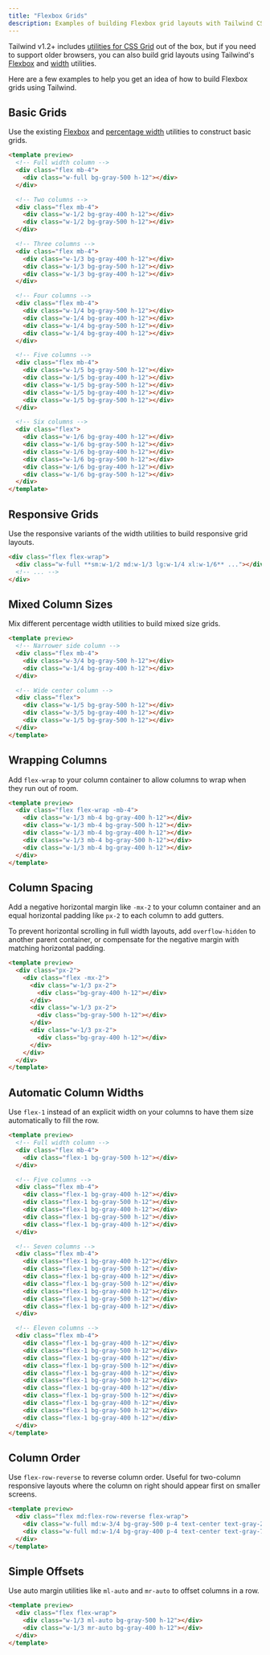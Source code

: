 ```yaml
---
title: "Flexbox Grids"
description: Examples of building Flexbox grid layouts with Tailwind CSS.
---
```


Tailwind v1.2+ includes [utilities for CSS Grid](/docs/grid-template-columns) out of the box, but if you need to support older browsers, you can also build grid layouts using Tailwind's [Flexbox](/docs/flexbox-display) and [width](/docs/width) utilities.

Here are a few examples to help you get an idea of how to build Flexbox grids using Tailwind.

## Basic Grids

Use the existing [Flexbox](/docs/flexbox-display) and [percentage width](/docs/width) utilities to construct basic grids.

```html
<template preview>
  <!-- Full width column -->
  <div class="flex mb-4">
    <div class="w-full bg-gray-500 h-12"></div>
  </div>

  <!-- Two columns -->
  <div class="flex mb-4">
    <div class="w-1/2 bg-gray-400 h-12"></div>
    <div class="w-1/2 bg-gray-500 h-12"></div>
  </div>

  <!-- Three columns -->
  <div class="flex mb-4">
    <div class="w-1/3 bg-gray-400 h-12"></div>
    <div class="w-1/3 bg-gray-500 h-12"></div>
    <div class="w-1/3 bg-gray-400 h-12"></div>
  </div>

  <!-- Four columns -->
  <div class="flex mb-4">
    <div class="w-1/4 bg-gray-500 h-12"></div>
    <div class="w-1/4 bg-gray-400 h-12"></div>
    <div class="w-1/4 bg-gray-500 h-12"></div>
    <div class="w-1/4 bg-gray-400 h-12"></div>
  </div>

  <!-- Five columns -->
  <div class="flex mb-4">
    <div class="w-1/5 bg-gray-500 h-12"></div>
    <div class="w-1/5 bg-gray-400 h-12"></div>
    <div class="w-1/5 bg-gray-500 h-12"></div>
    <div class="w-1/5 bg-gray-400 h-12"></div>
    <div class="w-1/5 bg-gray-500 h-12"></div>
  </div>

  <!-- Six columns -->
  <div class="flex">
    <div class="w-1/6 bg-gray-400 h-12"></div>
    <div class="w-1/6 bg-gray-500 h-12"></div>
    <div class="w-1/6 bg-gray-400 h-12"></div>
    <div class="w-1/6 bg-gray-500 h-12"></div>
    <div class="w-1/6 bg-gray-400 h-12"></div>
    <div class="w-1/6 bg-gray-500 h-12"></div>
  </div>
</template>
```

## Responsive Grids

Use the responsive variants of the width utilities to build responsive grid layouts.

```html
<div class="flex flex-wrap">
  <div class="w-full **sm:w-1/2 md:w-1/3 lg:w-1/4 xl:w-1/6** ..."></div>
  <!-- ... -->
</div>
```

## Mixed Column Sizes

Mix different percentage width utilities to build mixed size grids.

```html
<template preview>
  <!-- Narrower side column -->
  <div class="flex mb-4">
    <div class="w-3/4 bg-gray-500 h-12"></div>
    <div class="w-1/4 bg-gray-400 h-12"></div>
  </div>

  <!-- Wide center column -->
  <div class="flex">
    <div class="w-1/5 bg-gray-500 h-12"></div>
    <div class="w-3/5 bg-gray-400 h-12"></div>
    <div class="w-1/5 bg-gray-500 h-12"></div>
  </div>
</template>
```

## Wrapping Columns

Add `flex-wrap` to your column container to allow columns to wrap when they run out of room.

```html
<template preview>
  <div class="flex flex-wrap -mb-4">
    <div class="w-1/3 mb-4 bg-gray-400 h-12"></div>
    <div class="w-1/3 mb-4 bg-gray-500 h-12"></div>
    <div class="w-1/3 mb-4 bg-gray-400 h-12"></div>
    <div class="w-1/3 mb-4 bg-gray-500 h-12"></div>
    <div class="w-1/3 mb-4 bg-gray-400 h-12"></div>
  </div>
</template>
```

## Column Spacing

Add a negative horizontal margin like `-mx-2` to your column container and an equal horizontal padding like `px-2` to each column to add gutters.

To prevent horizontal scrolling in full width layouts, add `overflow-hidden` to another parent container, or compensate for the negative margin with matching horizontal padding.

```html
<template preview>
  <div class="px-2">
    <div class="flex -mx-2">
      <div class="w-1/3 px-2">
        <div class="bg-gray-400 h-12"></div>
      </div>
      <div class="w-1/3 px-2">
        <div class="bg-gray-500 h-12"></div>
      </div>
      <div class="w-1/3 px-2">
        <div class="bg-gray-400 h-12"></div>
      </div>
    </div>
  </div>
</template>
```

## Automatic Column Widths

Use `flex-1` instead of an explicit width on your columns to have them size automatically to fill the row.

```html
<template preview>
  <!-- Full width column -->
  <div class="flex mb-4">
    <div class="flex-1 bg-gray-500 h-12"></div>
  </div>

  <!-- Five columns -->
  <div class="flex mb-4">
    <div class="flex-1 bg-gray-400 h-12"></div>
    <div class="flex-1 bg-gray-500 h-12"></div>
    <div class="flex-1 bg-gray-400 h-12"></div>
    <div class="flex-1 bg-gray-500 h-12"></div>
    <div class="flex-1 bg-gray-400 h-12"></div>
  </div>

  <!-- Seven columns -->
  <div class="flex mb-4">
    <div class="flex-1 bg-gray-400 h-12"></div>
    <div class="flex-1 bg-gray-500 h-12"></div>
    <div class="flex-1 bg-gray-400 h-12"></div>
    <div class="flex-1 bg-gray-500 h-12"></div>
    <div class="flex-1 bg-gray-400 h-12"></div>
    <div class="flex-1 bg-gray-500 h-12"></div>
    <div class="flex-1 bg-gray-400 h-12"></div>
  </div>

  <!-- Eleven columns -->
  <div class="flex mb-4">
    <div class="flex-1 bg-gray-400 h-12"></div>
    <div class="flex-1 bg-gray-500 h-12"></div>
    <div class="flex-1 bg-gray-400 h-12"></div>
    <div class="flex-1 bg-gray-500 h-12"></div>
    <div class="flex-1 bg-gray-400 h-12"></div>
    <div class="flex-1 bg-gray-500 h-12"></div>
    <div class="flex-1 bg-gray-400 h-12"></div>
    <div class="flex-1 bg-gray-500 h-12"></div>
    <div class="flex-1 bg-gray-400 h-12"></div>
    <div class="flex-1 bg-gray-500 h-12"></div>
    <div class="flex-1 bg-gray-400 h-12"></div>
  </div>
</template>
```

## Column Order

Use `flex-row-reverse` to reverse column order. Useful for two-column responsive layouts where the column on right should appear first on smaller screens.

```html
<template preview>
  <div class="flex md:flex-row-reverse flex-wrap">
    <div class="w-full md:w-3/4 bg-gray-500 p-4 text-center text-gray-200">1</div>
    <div class="w-full md:w-1/4 bg-gray-400 p-4 text-center text-gray-700">2</div>
  </div>
</template>
```

## Simple Offsets

Use auto margin utilities like `ml-auto` and `mr-auto` to offset columns in a row.

```html
<template preview>
  <div class="flex flex-wrap">
    <div class="w-1/3 ml-auto bg-gray-500 h-12"></div>
    <div class="w-1/3 mr-auto bg-gray-400 h-12"></div>
  </div>
</template>
```
